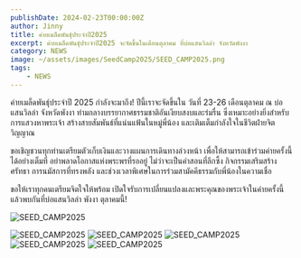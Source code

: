 ```yaml
---
publishDate: 2024-02-23T00:00:00Z
author: Jinny
title: ค่ายเมล็ดพันธุ์ประจำปี2025
excerpt: ค่ายเมล็ดพันธุ์ประจำปี2025 จะจัดขึ้นในเดือนตุลาคม ที่บ่อแสนวิลล่า จังหวัดพังงา
category: NEWS
image: ~/assets/images/SeedCamp2025/SEED_CAMP2025.png
tags:
    - NEWS
---
```


ค่ายเมล็ดพันธุ์ประจำปี 2025 กำลังจะมาถึง! ปีนี้เราจะจัดขึ้นใน วันที่ 23-26 เดือนตุลาคม ณ บ่อแสนวิลล่า จังหวัดพังงา ท่ามกลางบรรยากาศธรรมชาติอันเงียบสงบและร่มรื่น ซึ่งเหมาะอย่างยิ่งสำหรับการแสวงหาพระเจ้า สร้างสายสัมพันธ์ที่แน่นแฟ้นในหมู่พี่น้อง และเติมเต็มกำลังใจในชีวิตฝ่ายจิตวิญญาณ

ขอเชิญชวนทุกท่านเตรียมตัวเก็บเงินและวางแผนการเดินทางล่วงหน้า เพื่อให้สามารถเข้าร่วมค่ายครั้งนี้ได้อย่างเต็มที่ อย่าพลาดโอกาสแห่งพระพรที่รออยู่ ไม่ว่าจะเป็นคำสอนที่ลึกซึ้ง กิจกรรมเสริมสร้างศรัทธา การนมัสการที่ทรงพลัง และช่วงเวลาพิเศษในการร่วมสามัคคีธรรมกับพี่น้องในความเชื่อ

ขอให้เราทุกคนเตรียมจิตใจให้พร้อม เปิดใจรับการเปลี่ยนแปลงและพระคุณของพระเจ้าในค่ายครั้งนี้ แล้วพบกันที่บ่อแสนวิลล่า พังงา ตุลาคมนี้!

![SEED_CAMP2025](~/assets/images/SeedCamp2025/seed-camp2025.jpeg)

![SEED_CAMP2025](~/assets/images/SeedCamp2025/IMG_4367.JPG)
![SEED_CAMP2025](~/assets/images/SeedCamp2025/IMG_4395.JPG)
![SEED_CAMP2025](~/assets/images/SeedCamp2025/IMG_4396.JPG)
![SEED_CAMP2025](~/assets/images/SeedCamp2025/IMG_4397.JPG)
![SEED_CAMP2025](~/assets/images/SeedCamp2025/IMG_001.jpeg)
